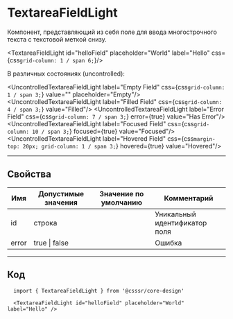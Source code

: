 
# TextareaFieldLight

Компонент, представляющий из себя поле для ввода многострочного текста с текстовой меткой снизу.

<TextareaFieldLight id="helloField" placeholder="World" label="Hello" css={css`grid-column: 1 / span 6;`}/>

В различных состояниях (uncontrolled):

<UncontrolledTextareaFieldLight label="Empty Field" css={css`grid-column: 1 / span 3;`} value="" placeholder="Empty"/>
<UncontrolledTextareaFieldLight label="Filled Field" css={css`grid-column: 4 / span 3;`} value="Filled"/>
<UncontrolledTextareaFieldLight label="Error Field" css={css`grid-column: 7 / span 3;`} error={true} value="Has Error"/>
<UncontrolledTextareaFieldLight label="Focused Field" css={css`grid-column: 10 / span 3;`} focused={true} value="Focused"/>
<UncontrolledTextareaFieldLight label="Hovered Field" css={css`margin-top: 20px; grid-column: 1 / span 3;`} hovered={true} value="Hovered"/>

---

## Свойства

| Имя   | Допустимые значения | Значение по умолчанию | Комментарий                   |
| ----- | ------------------- | --------------------- | ----------------------------- |
| id    | строка              |                       | Уникальный идентификатор поля |
| error | true \| false       |                       | Ошибка                        |

---------------------------------------
## Код
```
  import { TextareaFieldLight } from '@csssr/core-design'

  <TextareaFieldLight id="helloField" placeholder="World" label="Hello" />
```
